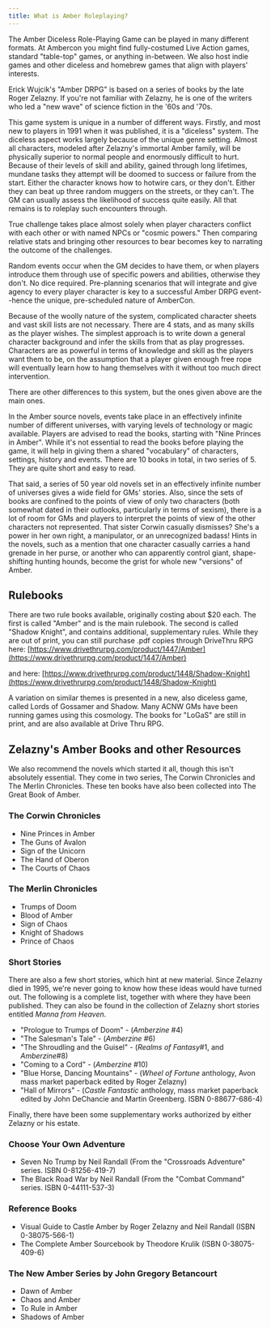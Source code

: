 ```yaml
---
title: What is Amber Roleplaying?
---
```


The Amber Diceless Role-Playing Game can be played in many different formats. At Ambercon you
might find fully-costumed Live Action games, standard "table-top" games, or anything in-between. We also host
indie games and other diceless and homebrew games that align with players' interests.

Erick Wujcik's "Amber DRPG" is based on a series of books by the late Roger Zelazny. If you're not familiar with
Zelazny, he is one of the writers who led a "new wave" of science fiction in the '60s and '70s.

This game system is unique in a number of different ways. Firstly, and most new to players in 1991 when it was
published, it is a "diceless" system.
The diceless aspect works largely because of the unique genre setting. Almost all characters, modeled after
Zelazny's immortal Amber family, will be physically superior to normal people and enormously difficult to hurt.
Because of their levels of skill and ability, gained through long lifetimes, mundane tasks they attempt will be
doomed to success or failure from the start. Either the character knows how to hotwire cars, or they don't. Either
they can beat up three random muggers on the streets, or they can't. The GM can usually assess the likelihood of
success quite easily. All that remains is to roleplay such encounters through.

True challenge takes place almost solely when player characters conflict with each other or with named NPCs or
"cosmic powers." Then comparing relative stats and bringing other resources to bear becomes key to narrating the
outcome of the challenges.

Random events occur when the GM decides to have them, or when players introduce them through use of specific
powers and abilities, otherwise they don't. No dice required. Pre-planning scenarios that will integrate and give
agency to every player character is key to a successful Amber DRPG event--hence the unique, pre-scheduled nature
of AmberCon.

Because of the woolly nature of the system, complicated character sheets and vast skill lists are not necessary.
There are 4 stats, and as many skills as the player wishes. The simplest approach is to write down a general
character background and infer the skills from that as play progresses. Characters are as powerful in terms of
knowledge and skill as the players want them to be, on the assumption that a player given enough free rope will
eventually learn how to hang themselves with it without too much direct intervention.

There are other differences to this system, but the ones given above are the main ones.

In the Amber source novels, events take place in an effectively infinite number of different universes, with
varying levels of technology or magic available. Players are advised to read the books, starting with
"Nine Princes in Amber". While it's not essential to read the books before playing the game, it will help in
giving them a shared "vocabulary" of characters, settings, history and events. There are 10 books in total, in two
series of 5. They are quite short and easy to read.

That said, a series of 50 year old novels set in an effectively infinite number of universes gives a wide field
for GMs' stories. Also, since the sets of books are confined to the points of view of only two characters (both
somewhat dated in their outlooks, particularly in terms of sexism), there is a lot of room for GMs and players to
interpret the points of view of the other characters not represented. That sister Corwin casually dismisses? She's
a power in her own right, a manipulator, or an unrecognized badass! Hints in the novels, such as a mention that
one character casually carries a hand grenade in her purse, or another who can apparently control giant,
shape-shifting hunting hounds, become the grist for whole new "versions" of Amber.

## Rulebooks

There are two rule books available, originally costing about $20 each. The first is called "Amber" and is the main
rulebook. The second is called "Shadow Knight", and contains additional, supplementary rules. While they are out
of print, you can still purchase .pdf copies through DriveThru RPG here:
[https://www.drivethrurpg.com/product/1447/Amber](https://www.drivethrurpg.com/product/1447/Amber)

and here:
[https://www.drivethrurpg.com/product/1448/Shadow-Knight](https://www.drivethrurpg.com/product/1448/Shadow-Knight)

A variation on similar themes is presented in a new, also diceless game, called Lords of Gossamer and Shadow. Many
ACNW GMs have been running games using this cosmology. The books for "LoGaS" are still in print, and are also
available at Drive Thru RPG.

## Zelazny's Amber Books and other Resources

We also recommend the novels which started it all, though this isn't absolutely essential. They come in two
series, The Corwin Chronicles and The Merlin Chronicles. These ten books have also been collected into The Great
Book of Amber.

### The Corwin Chronicles

- Nine Princes in Amber
- The Guns of Avalon
- Sign of the Unicorn
- The Hand of Oberon
- The Courts of Chaos

### The Merlin Chronicles

- Trumps of Doom
- Blood of Amber
- Sign of Chaos
- Knight of Shadows
- Prince of Chaos

### Short Stories

There are also a few short stories, which hint at new material. Since Zelazny died in 1995, we're never going to
know how these ideas would have turned out. The following is a complete list, together with where they have been
published. They can also be found in the collection of Zelazny short stories entitled <i>Manna from Heaven</i>.

- "Prologue to Trumps of Doom" - (_Amberzine_ #4)
- "The Salesman's Tale" - (_Amberzine_ #6)
- "The Shroudling and the Guisel" - (_Realms of Fantasy_#1, and _Amberzine_#8)
- "Coming to a Cord" - (_Amberzine_ #10)
- "Blue Horse, Dancing Mountains" - (_Wheel of Fortune_ anthology, Avon mass market paperback edited by Roger Zelazny)
- "Hall of Mirrors" - (_Castle Fantastic_ anthology, mass market paperback edited by John DeChancie and
  Martin Greenberg. ISBN 0-88677-686-4)

Finally, there have been some supplementary works authorized by either Zelazny or his estate.

### Choose Your Own Adventure

- Seven No Trump by Neil Randall (From the "Crossroads Adventure" series. ISBN 0-81256-419-7)
- The Black Road War by Neil Randall (From the "Combat Command" series. ISBN 0-44111-537-3)

### Reference Books

- Visual Guide to Castle Amber by Roger Zelazny and Neil Randall (ISBN 0-38075-566-1)
- The Complete Amber Sourcebook by Theodore Krulik (ISBN 0-38075-409-6)

### The New Amber Series by John Gregory Betancourt

- Dawn of Amber
- Chaos and Amber
- To Rule in Amber
- Shadows of Amber
